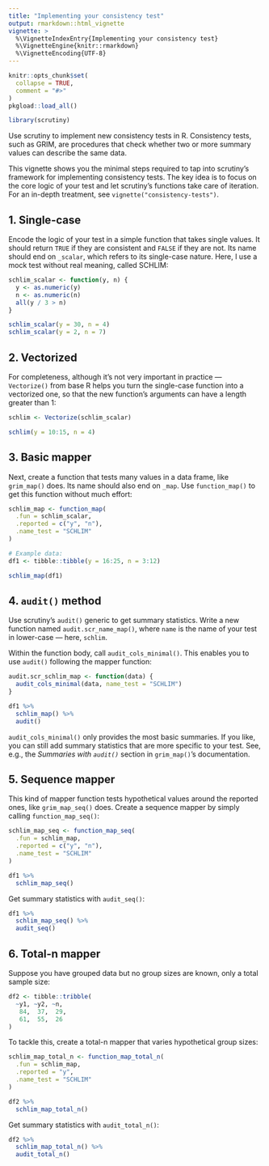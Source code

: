 ```yaml
---
title: "Implementing your consistency test"
output: rmarkdown::html_vignette
vignette: >
  %\VignetteIndexEntry{Implementing your consistency test}
  %\VignetteEngine{knitr::rmarkdown}
  %\VignetteEncoding{UTF-8}
---
```


```r
knitr::opts_chunk$set(
  collapse = TRUE,
  comment = "#>"
)
pkgload::load_all()
```

```r
library(scrutiny)
```

Use scrutiny to implement new consistency tests in R. Consistency tests, such as GRIM, are procedures that check whether two or more summary values can describe the same data.

This vignette shows you the minimal steps required to tap into scrutiny's framework for implementing consistency tests. The key idea is to focus on the core logic of your test and let scrutiny's functions take care of iteration. For an in-depth treatment, see `vignette("consistency-tests")`.

## 1. Single-case 

Encode the logic of your test in a simple function that takes single values. It should return `TRUE` if they are consistent and `FALSE` if they are not. Its name should end on `_scalar`, which refers to its single-case nature. Here, I use a mock test without real meaning, called SCHLIM:

```r
schlim_scalar <- function(y, n) {
  y <- as.numeric(y)
  n <- as.numeric(n)
  all(y / 3 > n)
}

schlim_scalar(y = 30, n = 4)
schlim_scalar(y = 2, n = 7)
```

## 2. Vectorized

For completeness, although it's not very important in practice --- `Vectorize()` from base R helps you turn the single-case function into a vectorized one, so that the new function's arguments can have a length greater than 1:

```r
schlim <- Vectorize(schlim_scalar)

schlim(y = 10:15, n = 4)
```

## 3. Basic mapper

Next, create a function that tests many values in a data frame, like `grim_map()` does. Its name should also end on `_map`. Use `function_map()` to get this function without much effort:

```r
schlim_map <- function_map(
  .fun = schlim_scalar,
  .reported = c("y", "n"),
  .name_test = "SCHLIM"
)

# Example data:
df1 <- tibble::tibble(y = 16:25, n = 3:12)

schlim_map(df1)
```

## 4. `audit()` method

Use scrutiny's `audit()` generic to get summary statistics. Write a new function named `audit.scr_name_map()`, where `name` is the name of your test in lower-case --- here, `schlim`.

Within the function body, call `audit_cols_minimal()`. This enables you to use `audit()` following the mapper function:

```r
audit.scr_schlim_map <- function(data) {
  audit_cols_minimal(data, name_test = "SCHLIM")
}

df1 %>% 
  schlim_map() %>% 
  audit()
```

`audit_cols_minimal()` only provides the most basic summaries. If you like, you can still add summary statistics that are more specific to your test. See, e.g., the *Summaries with `audit()`* section in `grim_map()`'s documentation.

## 5. Sequence mapper

This kind of mapper function tests hypothetical values around the reported ones, like `grim_map_seq()` does. Create a sequence mapper by simply calling `function_map_seq()`:

```r
schlim_map_seq <- function_map_seq(
  .fun = schlim_map,
  .reported = c("y", "n"),
  .name_test = "SCHLIM"
)

df1 %>% 
  schlim_map_seq()
```

Get summary statistics with `audit_seq()`:

```r
df1 %>% 
  schlim_map_seq() %>% 
  audit_seq()
```

## 6. Total-n mapper

Suppose you have grouped data but no group sizes are known, only a total sample size:

```r
df2 <- tibble::tribble(
  ~y1, ~y2, ~n,
   84,  37,  29,
   61,  55,  26
)
```

To tackle this, create a total-n mapper that varies hypothetical group sizes:

```r
schlim_map_total_n <- function_map_total_n(
  .fun = schlim_map,
  .reported = "y",
  .name_test = "SCHLIM"
)

df2 %>% 
  schlim_map_total_n()
```

Get summary statistics with `audit_total_n()`:

```r
df2 %>% 
  schlim_map_total_n() %>% 
  audit_total_n()
```
